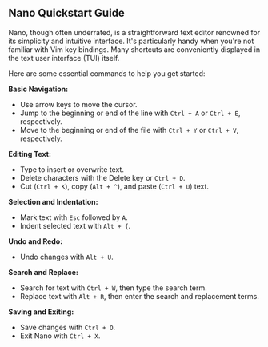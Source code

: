 ## Nano Quickstart Guide

Nano, though often underrated, is a straightforward text editor renowned for its simplicity and intuitive interface. It's particularly handy when you're not familiar with Vim key bindings. Many shortcuts are conveniently displayed in the text user interface (TUI) itself.

Here are some essential commands to help you get started:

**Basic Navigation:**

- Use arrow keys to move the cursor.
- Jump to the beginning or end of the line with `Ctrl + A` or `Ctrl + E`, respectively.
- Move to the beginning or end of the file with `Ctrl + Y` or `Ctrl + V`, respectively.

**Editing Text:**

- Type to insert or overwrite text.
- Delete characters with the Delete key or `Ctrl + D`.
- Cut (`Ctrl + K`), copy (`Alt + ^`), and paste (`Ctrl + U`) text.

**Selection and Indentation:**

- Mark text with `Esc` followed by `A`.
- Indent selected text with `Alt + {`.

**Undo and Redo:**

- Undo changes with `Alt + U`.

**Search and Replace:**

- Search for text with `Ctrl + W`, then type the search term.
- Replace text with `Alt + R`, then enter the search and replacement terms.

**Saving and Exiting:**

- Save changes with `Ctrl + O`.
- Exit Nano with `Ctrl + X`.
